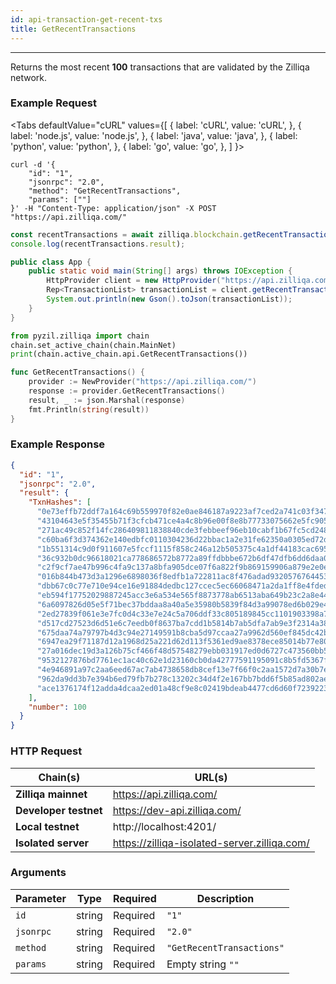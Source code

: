 ```yaml
---
id: api-transaction-get-recent-txs
title: GetRecentTransactions
---
```


---

Returns the most recent **100** transactions that are validated by the Zilliqa network.

### Example Request


<Tabs
  defaultValue="cURL"
  values={[
    { label: 'cURL', value: 'cURL', },
    { label: 'node.js', value: 'node.js', },
    { label: 'java', value: 'java', },
    { label: 'python', value: 'python', },
    { label: 'go', value: 'go', },
  ]
}>

<TabItem value="cURL">

```shell
curl -d '{
    "id": "1",
    "jsonrpc": "2.0",
    "method": "GetRecentTransactions",
    "params": [""]
}' -H "Content-Type: application/json" -X POST "https://api.zilliqa.com/"
```

</TabItem>
<TabItem value="node.js">

```js
const recentTransactions = await zilliqa.blockchain.getRecentTransactions();
console.log(recentTransactions.result);
```

</TabItem>
<TabItem value="java">

```java
public class App {
    public static void main(String[] args) throws IOException {
        HttpProvider client = new HttpProvider("https://api.zilliqa.com");
        Rep<TransactionList> transactionList = client.getRecentTransactions();
        System.out.println(new Gson().toJson(transactionList));
    }
}
```

</TabItem>

<TabItem value="python">

```python
from pyzil.zilliqa import chain
chain.set_active_chain(chain.MainNet)
print(chain.active_chain.api.GetRecentTransactions())
```

</TabItem>

<TabItem value="go">

```go
func GetRecentTransactions() {
	provider := NewProvider("https://api.zilliqa.com/")
	response := provider.GetRecentTransactions()
	result, _ := json.Marshal(response)
	fmt.Println(string(result))
}
```

</TabItem>
</Tabs>

### Example Response

```json
{
  "id": "1",
  "jsonrpc": "2.0",
  "result": {
    "TxnHashes": [
      "0e73effb72ddf7a164c69b559970f82e0ae846187a9223af7ced2a741c03f347",
      "43104643e5f35455b71f3cfcb471ce4a4c8b96e00f8e8b77733075662e5fc905",
      "271ac49c852f14fc286409811838840cde3febbeef96eb10cabf1b67fc5cd248",
      "c60ba6f3d374362e140edbfc0110304236d22bbac1a2e31fe62350a0305ed72d",
      "1b551314c9d0f911607e5fccf1115f858c246a12b505375c4a1df44183cac695",
      "36c932b0dc96618021ca778686572b8772a89ffdbbbe672b6df47dfb6dd6daa0",
      "c2f9cf7ae47b996c4fa9c137a8bfa905dce07f6a822f9b869159906a879e2e0e",
      "016b844b473d3a1296e6898036f8edfb1a722811ac8f476adad9320576764453",
      "dbb67c0c77e710e94ce16e91884dedbc127ccec5ec66068471a2da1ff8e4fded",
      "eb594f17752029887245acc3e6a534e565f8873778ab6513aba649b23c2a8e44",
      "6a6097826d05e5f71bec37bddaa8a40a5e35980b5839f84d3a99078ed6b029e4",
      "2ed27839f061e3e7fc0d4c33e7e24c5a706ddf33c805189845cc1101903398a7",
      "d517cd27523d6d51e6c7eedb0f8637ba7cdd1b5814b7ab5dfa7ab9e3f2314a38",
      "675daa74a79797b4d3c94e27149591b8cba5d97ccaa27a9962d560ef845dc42b",
      "6947ea29f71187d12a1968d25a221d62d113f5361ed9ae8378ece85014b77e80",
      "27a016dec19d3a126b75cf466f48d57548279ebb031917ed0d6727c473560bb5",
      "9532127876bd7761ec1ac40c62e1d23160cb0da42777591195091c8b5fd5367f",
      "4e946891a97c2aa6eed67ac7ab4738658db8cef13e7f66f0c2aa1572d7a30b7e",
      "962da9dd3b7e394b6ed79fb7b278c13202c34d4f2e167bb7bdd6f5b85ad802ae",
      "ace1376174f12adda4dcaa2ed01a48cf9e8c02419bdeab4477cd6d60f7239223"
    ],
    "number": 100
  }
}
```

### HTTP Request

| Chain(s)              | URL(s)                                       |
| --------------------- | -------------------------------------------- |
| **Zilliqa mainnet**   | https://api.zilliqa.com/                     |
| **Developer testnet** | https://dev-api.zilliqa.com/                 |
| **Local testnet**     | http://localhost:4201/                       |
| **Isolated server**   | https://zilliqa-isolated-server.zilliqa.com/ |

### Arguments

| Parameter | Type   | Required | Description               |
| --------- | ------ | -------- | ------------------------- |
| `id`      | string | Required | `"1"`                     |
| `jsonrpc` | string | Required | `"2.0"`                   |
| `method`  | string | Required | `"GetRecentTransactions"` |
| `params`  | string | Required | Empty string `""`         |
